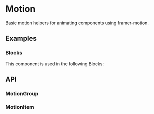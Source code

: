 
<Meta of={MotionStories} />

# Motion
Basic motion helpers for animating components using framer-motion.

## Examples
<ToggleCanvas of={MotionStories.Simple} storybook="components-layout-motion--simple" />

### Blocks
This component is used in the following Blocks:

<Cards>
  <Card title="Not Found" href="/blocks/foundation/not-found" />
  <Card title="Pricing" href="/blocks/administration/pricing" />
  <Card title="Profile" href="/blocks/administration/profile" />
</Cards>

## API

### MotionGroup
<PropsTable name="MotionGroup" />

### MotionItem
<PropsTable name="MotionItem" />
